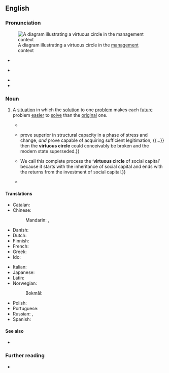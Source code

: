 ==English==
{{was wotd|2018|October|6}}

===Pronunciation===
[[File:Virtuous circle in management.svg|thumb|A diagram illustrating a virtuous circle in the [[management]] context]]

* {{a|RP}} {{IPA|en|/ˈvɜː.t͡ʃʊ.əs ˈsɜː.kəl/}}
* {{a|GA}} {{IPA|en|/ˈvɝ.t͡ʃu.əs ˈsɝ.kəl/}}
* {{audio|en|en-au-virtuous circle.ogg|Audio (AU)}}
* {{hyphenation|en|vir|tu|ous cir|cle}}

===Noun===
{{en-noun}}

# A [[situation]] in which the [[solution]] to one [[problem]] makes each [[future]] problem [[easy|easier]] to [[solve]] than the [[original]] one.
#: {{synonyms|en|virtuous cycle}}
#: {{antonyms|en|vicious circle|vicious cycle}}
#* {{quote-book|en|author=[John Lettsom Elliot]|title=A Letter to the Electors of Westminster. From a Conservative|edition=2nd|location=[London]|publisher=John Hearne,{{nb...|81, Strand.}}|year=1847|page=18|pageurl=https://books.google.com/books?id=6kBcAAAAcAAJ&pg=PA18|oclc=743049960|passage=[T]he less our agriculturists are interfered with by the importation of foreign corn, the more money have they to spend with their manufacturing brethren, who, in turn, secure of their steady profits at home, are able to ship extensively to distant markets with little apprehension as to the result. In political economy there may be "vicious circles," but there are "'''virtuous circles'''" too, and this is one of them.}}
#* {{quote-book|en|author=Philip G. Cerny|chapter=The Modern State at the Crossroads: Structuring the Field of Political Action|title=The Changing Architecture of Politics: Structure, Agency, and the Future of the State|location=London; Newbury Park, Calif.|publisher={{w|SAGE Publications}}|year=1990|section=part I (The Principles of Political Structuration: Structure, Agency, and the Development of the Modern State)|page=100|pageurl=https://books.google.com/books?id=DgIFcaVRQBkC&pg=PA100|isbn=978-0-8039-8255-0|passage=State structuration, in effect, was characterized by the maintenance of a ‘'''virtuous circle'''’ from the post-feudal period to the middle of the twentieth century. This '''virtuous circle''', however, must not be mistaken for inevitability. The state is neither universal nor a higher stage of some sort of teleological evolutionary process. Should other structures {{...}} prove superior in structural capacity in a phase of stress and change, ''and'' prove capable of acquiring sufficient legitimation, {{...}} then the '''virtuous circle''' could conceivably be broken and the modern state superseded.}}
#* {{quote-book|en|author=Charles Leadbeater|authorlink=Charles Leadbeater|chapter=The Virtuous Circle of Social Capital: How Social Entrepreneurs Inherit, Create, and Invest Social Capital|title=The Rise of the Social Entrepreneur|location=London|publisher=[[w:Demos (UK think tank)|Demos]]|year=1997|year_published=2001|page=67|pageurl=https://books.google.com/books?id=AevsF1s6oLUC&pg=PT73|isbn=978-1-898309-53-6|passage=Successful social entrepreneurs go through a cycle of growth in several linked stages. At each stage they could fail and the organisation could go into decline. {{...}} We call this complete process the ‘'''virtuous circle''' of social capital’ because it starts with the inheritance of social capital and ends with the returns from the investment of social capital.}}
#* {{quote-book|en|author=H[ailan] Yang|author2=S[tephen] L. Morgan|chapter=Development of China’s State-controlled Firms: The Case of the Consumer Electronics Sector|editors=Hailan Yang, Stephen L. Morgan, and Ying Wang|title=The Strategies of China’s Firms: Resolving Dilemmas|series=Elsevier Asian Studies Series|location=Waltham, Mass.; Kidlington, Oxfordshire|publisher=Chandos Publishing, {{w|Elsevier}}|year=2015|section=section 1.8 (Discussion: State Ownership and Competitiveness)|page=16|pageurl=https://books.google.com/books?id=b8kHBgAAQBAJ&pg=PA16|isbn=978-0-08-100274-2|passage=We can explain these differences in terms of a '''virtuous circle''' of positive feedback in response to market stimulus or a vicious circle of defensive and negative feedback that reinforced anti-market orientations associated with their administrative heritage before the advent of economic reforms.}}

====Translations====
{{trans-top|situation in which the solution to one problem makes each future problem easier to solve}}
* Catalan: {{t|ca|cercle virtuós|m}}
* Chinese:
*: Mandarin: {{t+|cmn|良性循環}}, {{t+|cmn|良性循环|tr=liángxìng xúnhuán}}
* Danish: {{t|da|god cirkel|c}}
* Dutch: {{t|nl|virtueuze cirkel|m}}
* Finnish: {{t|fi|hyvän kehä}}
* French: {{t+|fr|cercle vertueux|m}}
* Greek: {{t|el|ενάρετος κύκλος|m}}
* Ido: {{t|io|vertuoza cirklo}}
{{trans-mid}}
* Italian: {{t|it|circolo virtuoso|m}}
* Japanese: {{t|ja|好循環}}
* Latin: {{t|la|circulus virtuōsus|m}}
* Norwegian:
*: Bokmål: {{t|nb|god sirkel|m}}
* Polish: {{t|pl|koło sukcesu|n}}
* Portuguese: {{t|pt|círculo virtuoso|m}}
* Russian: {{t|ru|благотво́рный круг|m}}, {{t|ru|доброде́тельный круг|m}}
* Spanish: {{t|es|círculo virtuoso|m}}
{{trans-bottom}}

====See also====
* {{l|en|positive feedback}}

===Further reading===
* {{pedia|virtuous circle and vicious circle}}